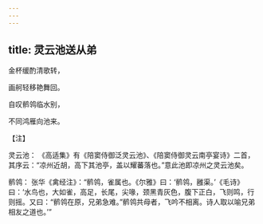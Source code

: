 ```yaml
---
---
---
```

title: 灵云池送从弟
---




金杯缓酌清歌转，

画舸轻移艳舞回。

自叹鹡鸰临水别，

不同鸿雁向池来。

【注】

灵云池： 《高适集》有《陪窦侍御泛灵云池》、《陪窦侍御灵云南亭宴诗》二首，其序云：“凉州近胡，高下其池亭，盖以耀蕃落也。”意此池即凉州之灵云池矣。

鹡鸰： 张华《禽经注》：“鹡鸰，雀属也。《尔雅》曰：‘鹡鸰，雝渠。’《毛诗》曰：‘水鸟也，大如雀，高足，长尾，尖喙，颈黑青灰色，腹下正白，飞则鸣，行则摇。又曰：“鹡鸰在原，兄弟急难。”鹡鸰共母者，飞吟不相离。诗人取以喻兄弟相友之道也。’”